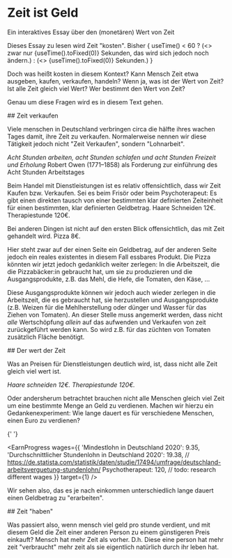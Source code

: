 
# Zeit ist Geld

<p className="subtitle">Ein interaktives Essay über den (monetären) Wert von Zeit</p>

<section>
  Dieses Essay zu lesen wird Zeit "kosten". Bisher {
  useTime() < 60
    ? (<> zwar nur {useTime().toFixed(0)} Sekunden, das wird sich jedoch noch ändern.</>)
    : (<> {useTime().toFixed(0)} Sekunden.</>)
}

Doch was heißt kosten in diesem Kontext? Kann Mensch Zeit etwa ausgeben, kaufen,
verkaufen, handeln? Wenn ja, was ist der Wert von Zeit? Ist alle Zeit gleich viel Wert?
Wer bestimmt den Wert von Zeit?

Genau um diese Fragen wird es in diesem Text gehen.

</section>

<section>
## Zeit verkaufen

Viele menschen in Deutschland verbringen circa die hälfte ihres wachen Tages damit, ihre
Zeit zu verkaufen. Normalerweise nennen wir diese Tätigkeit jedoch nicht "Zeit Verkaufen",
sondern "Lohnarbeit".

_Acht Stunden arbeiten, acht Stunden schlafen und acht Stunden Freizeit und Erholung_ <SideNote> Robert Owen (1771–1858) als Forderung zur einführung des Acht Stunden Arbeitstages </SideNote>

Beim Handel mit Dienstleistungen ist es relativ offensichtlich, dass wir Zeit Kaufen bzw. Verkaufen.
Sei es beim Frisör oder beim Psychoterapeut: Es gibt einen direkten tausch von einer bestimmten klar
definierten Zeiteinheit für einen bestimmten, klar definierten Geldbetrag. Haare Schneiden 12€. Therapiestunde
120€.

Bei anderen Dingen ist nicht auf den ersten Blick offensichtlich, das mit Zeit gehandelt
wird. Pizza 8€.

Hier steht zwar auf der einen Seite ein Geldbetrag, auf der anderen Seite
jedoch ein reales existentes in diesem Fall essbares Produkt. Die Pizza könnten wir jetzt
jedoch gedanklich weiter zerlegen: In die Arbeitszeit, die die Pizzabäcker:in gebraucht
hat, um sie zu produzieren und die Ausgangsprodukte, z.B. das Mehl, die Hefe, die Tomaten,
den Käse, ...

Diese Ausgangsprodukte können wir jedoch auch wieder zerlegen in die Arbeitszeit, die es gebraucht
hat, sie herzustellen und Ausgangsprodukte (z.B. Weizen für die Mehlherstellung oder dünger und
Wasser für das Ziehen von Tomaten). <SideNote>
An dieser Stelle muss angemerkt werden, dass nicht _alle_ Wertschöpfung _allein_ auf das
aufwenden und Verkaufen von zeit zurückgeführt werden kann. So wird z.B. für das züchten von
Tomaten zusätzlich Fläche benötigt. </SideNote>

</section>

<section>
## Der wert der Zeit

Was an Preisen für Dienstleistungen deutlich wird, ist, dass nicht alle Zeit gleich viel wert ist.

_Haare schneiden 12€. Therapiestunde 120€._

Oder andersherum betrachtet brauchen nicht alle Menschen gleich viel Zeit um eine bestimmte Menge an Geld zu verdienen.
Machen wir hierzu ein Gedankenexperiment: Wie lange dauert es für verschiedene Menschen, einen Euro zu verdienen?

{' '}

<EarnProgress
  wages={{
    'Mindestlohn in Deutschland 2020': 9.35,
    'Durchschnittlicher Stundenlohn in Deutschland 2020': 19.38, // https://de.statista.com/statistik/daten/studie/17494/umfrage/deutschland-arbeitsverguetung-stundenlohn/
    Psychotherapeut: 120,
    // todo: research different wages
  }}
  target={1}
/>

Wir sehen also, das es je nach einkommen unterschiedlich lange dauert einen Geldbetrag zu "erarbeiten".

</section>

<section>
## Zeit "haben"

Was passiert also, wenn mensch viel geld pro stunde verdient, und mit diesem Geld die Zeit einer anderen Person
zu einem günstigeren Preis einkauft? Mensch hat mehr Zeit als vorher. D.h.
Diese eine person hat mehr zeit "verbraucht" mehr zeit als sie eigentlich natürlich durch ihr leben hat.

</section>
